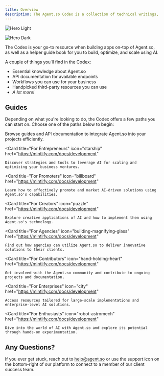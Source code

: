 ```yaml
---
title: Overview
description: The Agent.so Codex is a collection of technical writings, developer documentations, guides, and other resources to help you use AGI.
---
```


<img
  className="block dark:hidden"
  src="/images/hero-light.svg"
  alt="Hero Light"
/>

<img
  className="hidden dark:block"
  src="/images/hero-dark.svg"
  alt="Hero Dark"
/>

The Codex is your go-to resource when building apps on-top of Agent.so, as well as a helper guide book for you to build, optimize, and scale using AI.

A couple of things you'll find in the Codex:

-   Essential knowledge about Agent.so
-   API documentation for available endpoints
-   Workflows you can use for your business
-   Handpicked third-party resources you can use
-   *A lot more!*

## Guides

Depending on what you're looking to do, the Codex offers a few paths you can start on. Choose one of the paths below to begin:

<CardGroup cols={2}>
  <Card
    title="For Developers"
    icon="brackets-curly"
    href="https://mintlify.com/docs/quickstart"
  >
    Browse guides and API documentation to integrate Agent.so into your projects efficiently.
  </Card>

  <Card
    title="For Entrepreneurs"
    icon="starship"
    href="https://mintlify.com/docs/development"
  >
    Discover strategies and tools to leverage AI for scaling and optimizing your business ventures.
  </Card>

  <Card
    title="For Promoters"
    icon="billboard"
    href="https://mintlify.com/docs/development"
  >
    Learn how to effectively promote and market AI-driven solutions using Agent.so's capabilities.
  </Card>

  <Card
    title="For Creators"
    icon="puzzle"
    href="https://mintlify.com/docs/development"
  >
    Explore creative applications of AI and how to implement them using Agent.so's technology.
  </Card>

  <Card
    title="For Agencies"
    icon="building-magnifying-glass"
    href="https://mintlify.com/docs/development"
  >
    Find out how agencies can utilize Agent.so to deliver innovative solutions to their clients.
  </Card>

  <Card
    title="For Contributors"
    icon="hand-holding-heart"
    href="https://mintlify.com/docs/development"
  >
    Get involved with the Agent.so community and contribute to ongoing projects and documentation.
  </Card>

  <Card
    title="For Enterprises"
    icon="city"
    href="https://mintlify.com/docs/development"
  >
    Access resources tailored for large-scale implementations and enterprise-level AI solutions.
  </Card>

  <Card
    title="For Enthusiasts"
    icon="robot-astromech"
    href="https://mintlify.com/docs/development"
  >
    Dive into the world of AI with Agent.so and explore its potential through hands-on experimentation.
  </Card>
</CardGroup>

## Any Questions?

If you ever get stuck, reach out to help@agent.so or use the support icon on the bottom-right of our platform to connect to a member of our client success team.
